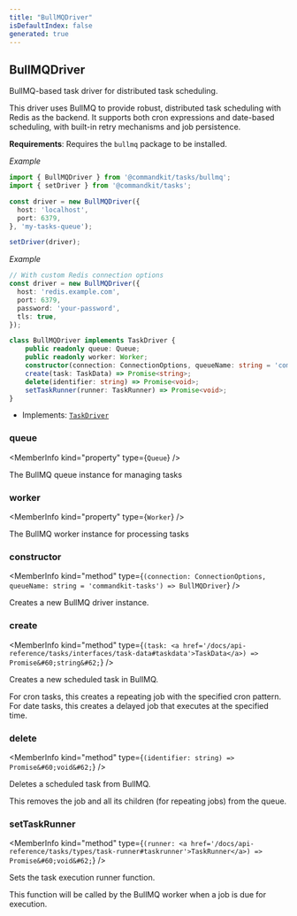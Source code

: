 ```yaml
---
title: "BullMQDriver"
isDefaultIndex: false
generated: true
---
```



<!-- This file was generated from the CommandKit source. Do not modify. Instead, re-run the "docgen" script -->


## BullMQDriver

<GenerationInfo sourceFile="packages/tasks/src/drivers/bullmq.ts" sourceLine="38" packageName="@commandkit/tasks" />

BullMQ-based task driver for distributed task scheduling.

This driver uses BullMQ to provide robust, distributed task scheduling with Redis
as the backend. It supports both cron expressions and date-based scheduling, with
built-in retry mechanisms and job persistence.

**Requirements**: Requires the `bullmq` package to be installed.



*Example*

```ts
import { BullMQDriver } from '@commandkit/tasks/bullmq';
import { setDriver } from '@commandkit/tasks';

const driver = new BullMQDriver({
  host: 'localhost',
  port: 6379,
}, 'my-tasks-queue');

setDriver(driver);
```

*Example*

```ts
// With custom Redis connection options
const driver = new BullMQDriver({
  host: 'redis.example.com',
  port: 6379,
  password: 'your-password',
  tls: true,
});
```

```ts title="Signature"
class BullMQDriver implements TaskDriver {
    public readonly queue: Queue;
    public readonly worker: Worker;
    constructor(connection: ConnectionOptions, queueName: string = 'commandkit-tasks')
    create(task: TaskData) => Promise<string>;
    delete(identifier: string) => Promise<void>;
    setTaskRunner(runner: TaskRunner) => Promise<void>;
}
```
* Implements: <code><a href='/docs/api-reference/tasks/interfaces/task-driver#taskdriver'>TaskDriver</a></code>



<div className="members-wrapper">

### queue

<MemberInfo kind="property" type={`Queue`}   />

The BullMQ queue instance for managing tasks
### worker

<MemberInfo kind="property" type={`Worker`}   />

The BullMQ worker instance for processing tasks
### constructor

<MemberInfo kind="method" type={`(connection: ConnectionOptions, queueName: string = 'commandkit-tasks') => BullMQDriver`}   />

Creates a new BullMQ driver instance.
### create

<MemberInfo kind="method" type={`(task: <a href='/docs/api-reference/tasks/interfaces/task-data#taskdata'>TaskData</a>) => Promise&#60;string&#62;`}   />

Creates a new scheduled task in BullMQ.

For cron tasks, this creates a repeating job with the specified cron pattern.
For date tasks, this creates a delayed job that executes at the specified time.
### delete

<MemberInfo kind="method" type={`(identifier: string) => Promise&#60;void&#62;`}   />

Deletes a scheduled task from BullMQ.

This removes the job and all its children (for repeating jobs) from the queue.
### setTaskRunner

<MemberInfo kind="method" type={`(runner: <a href='/docs/api-reference/tasks/types/task-runner#taskrunner'>TaskRunner</a>) => Promise&#60;void&#62;`}   />

Sets the task execution runner function.

This function will be called by the BullMQ worker when a job is due for execution.


</div>
